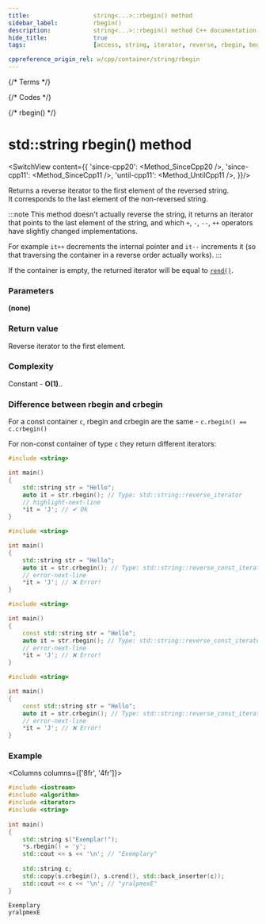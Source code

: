 ```yaml
---
title:					string<...>::rbegin() method
sidebar_label:			rbegin()
description:			string<...>::rbegin() method C++ documentation
hide_title:				true
tags:					[access, string, iterator, reverse, rbegin, begin]

cppreference_origin_rel: w/cpp/container/string/rbegin
---
```



{/* Terms */}

{/* Codes */}

{/* rbegin() */}

# std::string rbegin() method

<SwitchView content={{
	'since-cpp20': <Method_SinceCpp20 />,
	'since-cpp11': <Method_SinceCpp11 />,
	'until-cpp11': <Method_UntilCpp11 />,
}}/>

Returns a <Tooltip title={Term_ContAlias_ReverseIterator}>reverse iterator</Tooltip> to the first element of the reversed string.  
It corresponds to the last element of the non-reversed string.

:::note
This method doesn't actually reverse the string, it returns an iterator that points to the last element of the string,
and which `+`, `-`, `--`, `++` operators have slightly changed implementations.

For example `it++` decrements the internal pointer and `it--` increments it (so that traversing the container in a reverse order actually works).
:::

If the container is empty, the returned iterator will be equal to [`rend()`](rend).

### Parameters

**(none)**

### Return value

Reverse iterator to the first element.

### Complexity

Constant - **O(1)**..

### Difference between rbegin and crbegin

For a const container `c`, rbegin and crbegin are the same - `c.rbegin() == c.crbegin()`

For non-const container of type `c` they return different iterators:

<Tabs>
<TabItem value="non-const-container" label="Non const container" default>

<Tabs>
<TabItem value="rbegin" label="rbegin" default>

```cpp
#include <string>

int main()
{
    std::string str = "Hello";
    auto it = str.rbegin(); // Type: std::string::reverse_iterator
    // highlight-next-line
    *it = 'J'; // ✔ Ok
}
```

</TabItem>
<TabItem value="crbegin" label="crbegin" default>

```cpp
#include <string>

int main()
{
    std::string str = "Hello";
    auto it = str.crbegin(); // Type: std::string::reverse_const_iterator
    // error-next-line
    *it = 'J'; // ❌ Error! 
}
```

</TabItem>
</Tabs>

</TabItem>
<TabItem value="const-container" label="Const container">

<Tabs>
<TabItem value="rbegin" label="rbegin" default>

```cpp
#include <string>

int main()
{
    const std::string str = "Hello";
    auto it = str.rbegin(); // Type: std::string::reverse_const_iterator
    // error-next-line
    *it = 'J'; // ❌ Error! 
}
```

</TabItem>
<TabItem value="crbegin" label="crbegin" default>

```cpp
#include <string>

int main()
{
    const std::string str = "Hello";
    auto it = str.crbegin(); // Type: std::string::reverse_const_iterator
    // error-next-line
    *it = 'J'; // ❌ Error! 
}
```

</TabItem>
</Tabs>

</TabItem>
</Tabs>

### Example

<Columns columns={['8fr', '4fr']}>
<div>

```cpp title='Main.cpp' showLineNumbers
#include <iostream>
#include <algorithm>
#include <iterator>
#include <string>
 
int main()
{
    std::string s("Exemplar!");
    *s.rbegin() = 'y';
    std::cout << s << '\n'; // "Exemplary"
 
    std::string c;
    std::copy(s.crbegin(), s.crend(), std::back_inserter(c));
    std::cout << c << '\n'; // "yralpmexE"
}
```

</div>
<div>

```plaintext title="Output"
Exemplary
yralpmexE
```

</div>
</Columns>
